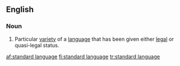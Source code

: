 ==English==
{{wikipedia}}

===Noun===
{{en-noun|sg=[[standard]] [[language]]|pl=[[standard languages]]}}

# Particular [[variety]] of a [[language]] that has been given either [[legal]] or quasi-legal status.

[[af:standard language]]
[[fi:standard language]]
[[tr:standard language]]